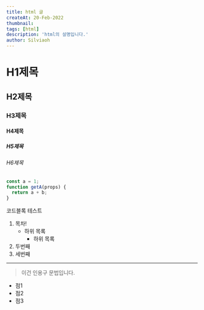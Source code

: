 ```yaml
---
title: html 글
createAt: 20-Feb-2022
thumbnail:
tags: [html]
description: 'html의 설명입니다.'
author: Silviaoh
---
```


# H1제목

## H2제목

### H3제목

#### H4제목

##### H5제목

###### H6제목

```javascript
const a = 1;
function getA(props) {
  return a + b;
}
```

코드블록 테스트

1. 목차!
   - 하위 목록
     - 하위 목록
2. 두번째
3. 세번째

---

> 이건 인용구 문법입니다.

- 점1
- 점2
- 점3
